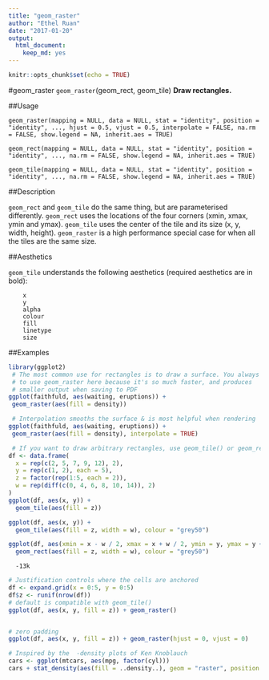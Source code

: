 ---
title: "geom_raster"
author: "Ethel Ruan"
date: "2017-01-20"
output: 
  html_document: 
    keep_md: yes
---

```{r setup, include=FALSE}
knitr::opts_chunk$set(echo = TRUE)
```

#geom_raster
`geom_raster`(geom_rect, geom_tile)
**Draw rectangles.**
          

##Usage
```
geom_raster(mapping = NULL, data = NULL, stat = "identity", position = "identity", ..., hjust = 0.5, vjust = 0.5, interpolate = FALSE, na.rm = FALSE, show.legend = NA, inherit.aes = TRUE)

geom_rect(mapping = NULL, data = NULL, stat = "identity", position = "identity", ..., na.rm = FALSE, show.legend = NA, inherit.aes = TRUE)

geom_tile(mapping = NULL, data = NULL, stat = "identity", position = "identity", ..., na.rm = FALSE, show.legend = NA, inherit.aes = TRUE)
```
##Description

`geom_rect` and `geom_tile` do the same thing, but are parameterised differently. 
`geom_rect` uses the locations of the four corners (xmin, xmax, ymin and ymax). 
`geom_tile` uses the center of the tile and its size (x, y, width, height). 
`geom_raster` is a high performance special case for when all the tiles are the same size.

##Aesthetics

`geom_tile` understands the following aesthetics (required aesthetics are in bold):
```
    x
    y
    alpha
    colour
    fill
    linetype
    size
```
##Examples
```{r}
library(ggplot2)
 # The most common use for rectangles is to draw a surface. You always want
 # to use geom_raster here because it's so much faster, and produces
 # smaller output when saving to PDF
ggplot(faithfuld, aes(waiting, eruptions)) +
 geom_raster(aes(fill = density))

```
       
```{r}
 # Interpolation smooths the surface & is most helpful when rendering  s.
ggplot(faithfuld, aes(waiting, eruptions)) +
 geom_raster(aes(fill = density), interpolate = TRUE)
 ```
         
```{r}

 # If you want to draw arbitrary rectangles, use geom_tile() or geom_rect()
df <- data.frame(
  x = rep(c(2, 5, 7, 9, 12), 2),
  y = rep(c(1, 2), each = 5),
  z = factor(rep(1:5, each = 2)),
  w = rep(diff(c(0, 4, 6, 8, 10, 14)), 2)
)
ggplot(df, aes(x, y)) +
  geom_tile(aes(fill = z))
```
         
```{r}
ggplot(df, aes(x, y)) +
  geom_tile(aes(fill = z, width = w), colour = "grey50")
```
        

```{r}
ggplot(df, aes(xmin = x - w / 2, xmax = x + w / 2, ymin = y, ymax = y + 1)) +
  geom_rect(aes(fill = z, width = w), colour = "grey50")
```
      -13k  

```{r}
# Justification controls where the cells are anchored
df <- expand.grid(x = 0:5, y = 0:5)
df$z <- runif(nrow(df))
# default is compatible with geom_tile()
ggplot(df, aes(x, y, fill = z)) + geom_raster()


# zero padding
ggplot(df, aes(x, y, fill = z)) + geom_raster(hjust = 0, vjust = 0)
```
         

```{r}
# Inspired by the  -density plots of Ken Knoblauch
cars <- ggplot(mtcars, aes(mpg, factor(cyl)))
cars + stat_density(aes(fill = ..density..), geom = "raster", position = "identity")
```
       
